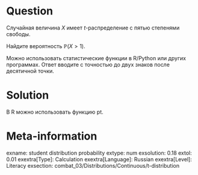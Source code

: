 Question
========

Случайная величина $X$ имеет $t$-распределение с пятью степенями свободы. 

Найдите вероятность $\mathbb{P}(X > 1)$. 

Можно использовать статистические функции в R/Python или других программах.
Ответ вводите с точностью до двух знаков после десятичной точки. 

Solution
========

В R можно использовать функцию pt.

Meta-information
================
exname: student distribution probability
extype: num
exsolution: 0.18
extol: 0.01
exextra[Type]: Calculation
exextra[Language]: Russian
exextra[Level]: Literacy
exsection: combat_03/Distributions/Continuous/t-distribution


